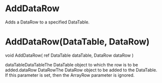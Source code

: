 ﻿# AddDataRow

Adds a DataRow to a specified DataTable.

# 



# AddDataRow(DataTable, DataRow)

void AddDataRow(
	ref DataTable dataTable,
	DataRow dataRow
)

dataTableDataTableThe DataTable object to which the row is to be added.dataRow DataRowThe DataRow object to be added to the
                            DataTable. If this parameter is set, then the
                            ArrayRow parameter is ignored.
